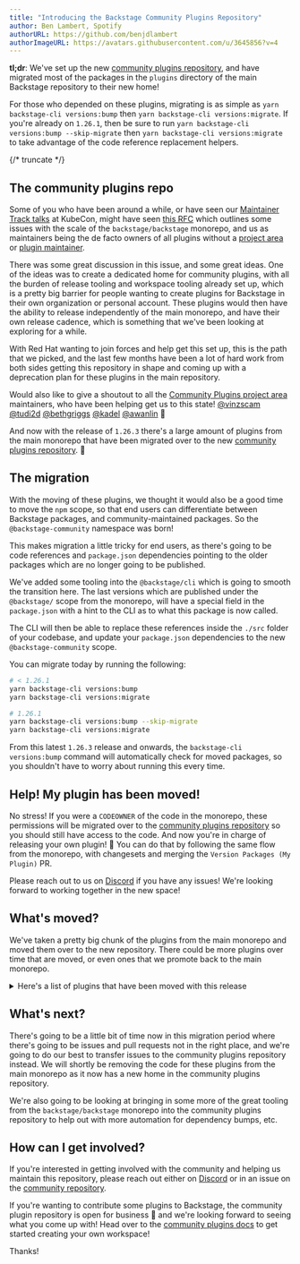 ```yaml
---
title: "Introducing the Backstage Community Plugins Repository"
author: Ben Lambert, Spotify
authorURL: https://github.com/benjdlambert
authorImageURL: https://avatars.githubusercontent.com/u/3645856?v=4
---
```


**tl;dr**: We've set up the new [community plugins repository](https://github.com/backstage/community-plugins), and have migrated most of the packages in the `plugins` directory of the main Backstage repository to their new home!

For those who depended on these plugins, migrating is as simple as `yarn backstage-cli versions:bump` then `yarn backstage-cli versions:migrate`. If you're already on `1.26.1`, then be sure to run `yarn backstage-cli versions:bump --skip-migrate` then `yarn backstage-cli versions:migrate` to take advantage of the code reference replacement helpers.

{/* truncate */}

## The community plugins repo

Some of you who have been around a while, or have seen our [Maintainer Track talks](https://www.youtube.com/watch?v=ONMBYnhxnNU) at KubeCon, might have seen [this RFC](https://github.com/backstage/backstage/issues/20266) which outlines some issues with the scale of the `backstage/backstage` monorepo, and us as maintainers being the de facto owners of all plugins without a [project area](https://github.com/backstage/community/blob/main/GOVERNANCE.md#project-area) or [plugin maintainer](https://github.com/backstage/community/blob/main/GOVERNANCE.md#project-area-maintainer).

There was some great discussion in this issue, and some great ideas. One of the ideas was to create a dedicated home for community plugins, with all the burden of release tooling and workspace tooling already set up, which is a pretty big barrier for people wanting to create plugins for Backstage in their own organization or personal account. These plugins would then have the ability to release independently of the main monorepo, and have their own release cadence, which is something that we've been looking at exploring for a while.

With Red Hat wanting to join forces and help get this set up, this is the path that we picked, and the last few months have been a lot of hard work from both sides getting this repository in shape and coming up with a deprecation plan for these plugins in the main repository.

Would also like to give a shoutout to all the [Community Plugins project area](https://github.com/backstage/backstage/blob/master/OWNERS.md#community-plugins) maintainers, who have been helping get us to this state! [@vinzscam](https://github.com/vinzscam) [@tudi2d](https://github.com/tudi2d) [@bethgriggs](https://github.com/BethGriggs) [@kadel](https://github.com/kadel) [@awanlin](https://github.com/awanlin) 👏

And now with the release of `1.26.3` there's a large amount of plugins from the main monorepo that have been migrated over to the new [community plugins repository](https://github.com/backstage/community-plugins). :tada:

## The migration

With the moving of these plugins, we thought it would also be a good time to move the `npm` scope, so that end users can differentiate between Backstage packages, and community-maintained packages. So the `@backstage-community` namespace was born!

This makes migration a little tricky for end users, as there's going to be code references and `package.json` dependencies pointing to the older packages which are no longer going to be published.

We've added some tooling into the `@backstage/cli` which is going to smooth the transition here. The last versions which are published under the `@backstage/` scope from the monorepo, will have a special field in the `package.json` with a hint to the CLI as to what this package is now called.

The CLI will then be able to replace these references inside the `./src` folder of your codebase, and update your `package.json` dependencies to the new `@backstage-community` scope.

You can migrate today by running the following:

```bash
# < 1.26.1
yarn backstage-cli versions:bump
yarn backstage-cli versions:migrate

# 1.26.1
yarn backstage-cli versions:bump --skip-migrate
yarn backstage-cli versions:migrate
```

From this latest `1.26.3` release and onwards, the `backstage-cli versions:bump` command will automatically check for moved packages, so you shouldn't have to worry about running this every time.

## Help! My plugin has been moved!

No stress! If you were a `CODEOWNER` of the code in the monorepo, these permissions will be migrated over to the [community plugins repository](https://github.com/backstage/community-plugins) so you should still have access to the code. And now you're in charge of releasing your own plugin! 🚀 You can do that by following the same flow from the monorepo, with changesets and merging the `Version Packages (My Plugin)` PR.

Please reach out to us on [Discord](https://discord.com/invite/backstage-687207715902193673) if you have any issues! We're looking forward to working together in the new space!

## What's moved?

We've taken a pretty big chunk of the plugins from the main monorepo and moved them over to the new repository. There could be more plugins over time that are moved, or even ones that we promote back to the main monorepo.

<details>
  <summary>
    Here's a list of plugins that have been moved with this release
  </summary>

- `@backstage/plugin-adr-backend`

- `@backstage/plugin-adr-common`

- `@backstage/plugin-adr`

- `@backstage/plugin-airbrake-backend`

- `@backstage/plugin-airbrake`

- `@backstage/plugin-allure`

- `@backstage/plugin-analytics-module-ga`

- `@backstage/plugin-analytics-module-ga4`

- `@backstage/plugin-analytics-module-newrelic-browser`

- `@backstage/plugin-apache-airflow`

- `@backstage/plugin-apollo-explorer`

- `@backstage/plugin-azure-devops-backend`

- `@backstage/plugin-azure-devops-common`

- `@backstage/plugin-azure-devops`

- `@backstage/plugin-azure-sites-backend`

- `@backstage/plugin-azure-sites-common`

- `@backstage/plugin-azure-sites`

- `@backstage/plugin-badges-backend`

- `@backstage/plugin-badges`

- `@backstage/plugin-bazaar-backend`

- `@backstage/plugin-bazaar`

- `@backstage/plugin-bitrise`

- `@backstage/plugin-cicd-statistics-module-gitlab`

- `@backstage/plugin-cicd-statistics`

- `@backstage/plugin-circleci`

- `@backstage/plugin-cloudbuild`

- `@backstage/plugin-code-climate`

- `@backstage/plugin-code-coverage-backend`

- `@backstage/plugin-code-coverage`

- `@backstage/plugin-codescene`

- `@backstage/plugin-cost-insights-common`

- `@backstage/plugin-cost-insights`

- `@backstage/plugin-dynatrace`

- `@backstage/plugin-entity-feedback-backend`

- `@backstage/plugin-entity-feedback-common`

- `@backstage/plugin-entity-feedback`

- `@backstage/plugin-entity-validation`

- `@backstage/plugin-explore-backend`

- `@backstage/plugin-explore-common`

- `@backstage/plugin-explore-react`

- `@backstage/plugin-explore`

- `@backstage/plugin-firehydrant`

- `@backstage/plugin-fossa`

- `@backstage/plugin-gcalendar`

- `@backstage/plugin-gcp-projects`

- `@backstage/plugin-git-release-manager`

- `@backstage/plugin-github-actions`

- `@backstage/plugin-github-deployments`

- `@backstage/plugin-github-issues`

- `@backstage/plugin-github-pull-requests-board`

- `@backstage/plugin-gitops-profiles`

- `@backstage/plugin-gocd`

- `@backstage/plugin-graphiql`

- `@backstage/plugin-graphql-voyager`

- `@backstage/plugin-ilert`

- `@backstage/plugin-jenkins-backend`

- `@backstage/plugin-jenkins-common`

- `@backstage/plugin-jenkins`

- `@backstage/plugin-kafka-backend`

- `@backstage/plugin-kafka`

- `@backstage/plugin-lighthouse-backend`

- `@backstage/plugin-lighthouse-common`

- `@backstage/plugin-lighthouse`

- `@backstage/plugin-linguist`

- `@backstage/plugin-linguist-common`

- `@backstage/plugin-linguist-backend`

- `@backstage/plugin-microsoft-calendar`

- `@backstage/plugin-newrelic-dashboard`

- `@backstage/plugin-newrelic`

- `@backstage/plugin-nomad`

- `@backstage/plugin-nomad-backend`

- `@backstage/plugin-octopus-deploy`

- `@backstage/plugin-opencost`

- `@backstage/plugin-periskop-backend`

- `@backstage/plugin-periskop`

- `@backstage/plugin-playlist-backend`

- `@backstage/plugin-playlist-common`

- `@backstage/plugin-playlist`

- `@backstage/plugin-puppetdb`

- `@backstage/plugin-rollbar-backend`

- `@backstage/plugin-rollbar`

- `@backstage/plugin-sentry`

- `@backstage/plugin-shortcuts`

- `@backstage/plugin-sonarqube-backend`

- `@backstage/plugin-sonarqube-react`

- `@backstage/plugin-sonarqube`

- `@backstage/plugin-splunk-on-call`

- `@backstage/plugin-stack-overflow-backend`

- `@backstage/plugin-stack-overflow`

- `@backstage/plugin-stackstorm`

- `@backstage/plugin-tech-insights-backend-module-jsonfc`

- `@backstage/plugin-tech-insights-backend`

- `@backstage/plugin-tech-insights-common`

- `@backstage/plugin-tech-insights-node`

- `@backstage/plugin-tech-insights`

- `@backstage/plugin-tech-radar`

- `@backstage/plugin-vault-backend`

- `@backstage/plugin-vault-node`

- `@backstage/plugin-vault`

- `@backstage/plugin-xcmetrics`

</details>

## What's next?

There's going to be a little bit of time now in this migration period where there's going to be issues and pull requests not in the right place, and we're going to do our best to transfer issues to the community plugins repository instead. We will shortly be removing the code for these plugins from the main monorepo as it now has a new home in the community plugins repository.

We're also going to be looking at bringing in some more of the great tooling from the `backstage/backstage` monorepo into the community plugins repository to help out with more automation for dependency bumps, etc.

## How can I get involved?

If you're interested in getting involved with the community and helping us maintain this repository, please reach out either on [Discord](https://discord.com/invite/backstage-687207715902193673) or in an issue on the [community repository](https://github.com/backstage/community).

If you're wanting to contribute some plugins to Backstage, the community plugin repository is open for business :tada: and we're looking forward to seeing what you come up with! Head over to the [community plugins docs](https://github.com/backstage/community-plugins/tree/main/README.md) to get started creating your own workspace!

Thanks!
